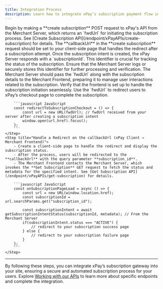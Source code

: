 ```yaml
---
title: Integration Process
description: Learn how to integrate xPay’s subscription payment flow into your website using xPay’s payment gateway APIs.
---
```


<Steps>
    <Step title="Initiate Subscription Intent (Merchant Server → xPay Server)">
        Begin by making a **create subscription** POST request to xPay's API from the Merchant Server, which returns an `fwdUrl` for initiating the subscription process.
        See [Create Subscription API](/endpoint/xPayAPIs/create-subscription) for details.
        <Note>
            The **callbackUrl** in the **create subscription** request should be set to your client-side page that handles the redirect after a subscription attempt.
        </Note>
    </Step>
    <Step title="Receive Subscription Intent Confirmation (xPay Server → Merchant Server)">
        Once the subscription intent is created, the xPay Server responds with a `subscriptionId`. This identifier is crucial for tracking the status of the subscription.
        <Tip>Ensure that the Merchant Server logs or securely stores this identifier for further processing and verification.</Tip>
    </Step>
    <Step title="Forward Intent Data to Merchant Frontend (Merchant Server → Merchant Frontend)">
        The Merchant Server should pass the `fwdUrl` along with the subscription details to the Merchant Frontend, preparing it to manage user interactions related to the subscription.
        <Info>Verify that the frontend is set up to handle the subscription initiation seamlessly.</Info>
    </Step>
    <Step title="Redirect to xPay Subscription Checkout (Merchant Frontend → xPay Client)">
        Use the `fwdUrl` to redirect users to xPay’s checkout page to complete the subscription.

        ```javascript JavaScript
        const redirectToSubscriptionCheckout = () => {
            const url = new URL(fwdUrl); // fwdUrl received from your server after creating a subscription intent
            window.open(url.href).focus();
        };
        ```
    </Step>
    <Step title="Handle a Redirect on the callbackUrl (xPay Client → Merchant Frontend)">
        - Create a client-side page to handle the redirect and display the subscription status.
        - After the process, users will be redirected to the **callbackUrl** with the query parameter **subscription_id**.
        - The Merchant Frontend contacts the Merchant Server, which invokes the **Get Subscription** GET request to fetch the status and metadata for the specified intent. See [Get Subscription API](/endpoint/xPayAPIs/get-subscription) for details.

        ```javascript JavaScript
        const onSubscriptionPageLoad = async () => {
            const url = new URL(window.location.href);
            const subscriptionId = url.searchParams.get("subscription_id");

            const subscriptionIntent = await getSubscriptionIntentStatus(subscriptionId, metadata); // From the Merchant Server
            if(subscriptionIntent.status === "ACTIVE") {
                // redirect to your subscription success page
            } else {
                // redirect to your subscription failure page
            }
        };
        ```
    </Step>

</Steps>

---

By following these steps, you can integrate xPay’s subscription gateway into your site, ensuring a secure and automated subscription process for your users. Explore [Working with our APIs](/api-documentation/introduction) to learn more about specific endpoints and complete the integration.
